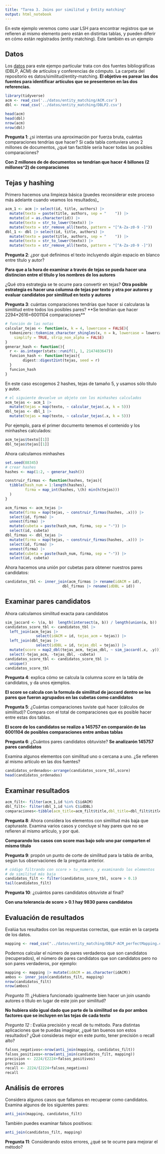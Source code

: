 ```yaml
---
title: "Tarea 3. Joins por similitud y Entity matching"
output: html_notebook
---
```



En este ejemplo veremos como usar LSH 
para encontrar registros
que se refieren al mismo elemento pero están en distintas tablas, 
y pueden diferir en cómo están registrados (entity matching). Este también
es un ejemplo

## Datos

Los [datos](https://dbs.uni-leipzig.de/de/research/projects/object_matching/fever/benchmark_datasets_for_entity_resolution) para este ejempo particular trata con dos fuentes bibliográficas (DBLP, ACM)
de artículos y conferencias de cómputo. La carpeta del repositorio
es datos/similitud/entity-matching. **El objetivo es parear las dos fuentes para
identificar artículos que se presenteron en las dos referencias.**


```r
library(tidyverse)
acm <- read_csv('../datos/entity_matching/ACM.csv')
dbl <- read_csv('../datos/entity_matching/DBLP2.csv')
```

```r
head(acm)
head(dbl)
nrow(acm)
nrow(dbl)
```

**Pregunta 1**: ¿si intentas una aproximación por fuerza bruta, cuántas comparaciones
tendrías que hacer? Si cada tabla contuviera unos 2 millones de documentos, ¿qué tan 
factible sería hacer todas las posibles comparaciones?

**Con 2 millones de de documentos se tendrian que hacer 4 billones (2 millones^2) de comparaciones**

## Tejas y hashing

Primero hacemos una limpieza básica (puedes reconsiderar este proceso
más adelante cuando veamos los resultados)_

```r
acm_1 <- acm |> select(id, title, authors) |> 
  mutate(texto = paste(title, authors, sep = "    ")) |> 
  mutate(id = as.character(id)) |> 
  mutate(texto = str_to_lower(texto)) |> 
  mutate(texto = str_remove_all(texto, pattern = "[^A-Za-z0-9 -]"))
dbl_1 <- dbl |> select(id, title, authors) |> 
  mutate(texto = paste(title, authors, sep = "    ")) |> 
  mutate(texto = str_to_lower(texto)) |> 
  mutate(texto = str_remove_all(texto, pattern = "[^A-Za-z0-9 -]"))
```

**Pregunta 2**: ¿por qué definimos el texto incluyendo algún espacio en blanco entre título y autor?

**Para que a la hora de examinar a través de tejas se pueda hacer una distincion entre el titulo y los nombres de los autores**

¿Qué otra estrategia se te ocurre para convertir en tejas?
**Otra posible estrategia es hacer una columna de tejas por texto y otra por autores y evaluar candidatos por similitud en texto y autores**


**Pregunta 3**: cuántas comparaciones tendrías que hacer si calcularas
la similitud entre todos los posibles pares?
**Se tendrian que hacer 2294*2616=6001104 comparaciones**


```r
# función de las notas
calcular_tejas <- function(x, k = 4, lowercase = FALSE){
  tokenizers::tokenize_character_shingles(x, n = k, lowercase = lowercase,
    simplify = TRUE, strip_non_alpha = FALSE)
}
generar_hash <- function(){
  r <- as.integer(stats::runif(1, 1, 2147483647))
  funcion_hash <- function(tejas){
        digest::digest2int(tejas, seed = r) 
  }
  funcion_hash
}
```

En este caso escogemos 2 hashes,
tejas de tamaño 5, y usamos sólo título y autor.


```r
# el siguiente devuelve un objeto con los minhashes calculados
acm_tejas <- acm_1 |> 
  mutate(tejas = map(texto, ~ calcular_tejas(.x, k = 5)))
dbl_tejas <- dbl_1 |> 
  mutate(tejas = map(texto, ~ calcular_tejas(.x, k = 5)))
```

Por ejemplo, para el primer documento tenemos el contenido y los minhashes calculados:

```r
acm_tejas$texto[[1]]
dbl_tejas$tejas[[1]]
```

Ahora calculamos minhashes

```r
set.seed(88345)
# crear hashes
hashes <- map(1:2, ~ generar_hash())

construir_firmas <- function(hashes, tejas){
  tibble(hash_num = 1:length(hashes), 
         firma = map_int(hashes, \(h) min(h(tejas)))
  )
}

acm_firmas <- acm_tejas |> 
  mutate(firma = map(tejas, ~ construir_firmas(hashes, .x))) |> 
  select(id, firma) |> 
  unnest(firma) |> 
  mutate(cubeta = paste(hash_num, firma, sep = "-")) |> 
  select(id, cubeta)
dbl_firmas <- dbl_tejas |> 
  mutate(firma = map(tejas, ~ construir_firmas(hashes, .x))) |> 
  select(id, firma) |> 
  unnest(firma) |> 
  mutate(cubeta = paste(hash_num, firma, sep = "-")) |> 
  select(id, cubeta)
```

Ahora hacemos una unión por cubetas para obtener nuestros pares candidatos:

```r
candidatos_tbl <- inner_join(acm_firmas |> rename(idACM = id), 
                          dbl_firmas |> rename(idDBL = id))
```



## Examinar pares candidatos

Ahora calculamos similitud exacta para candidatos

```r
sim_jaccard <- \(a, b)  length(intersect(a, b)) / length(union(a, b))
candidatos_score_tbl <- candidatos_tbl |> 
  left_join(acm_tejas |>
              select(idACM = id, tejas_acm = tejas)) |> 
  left_join(dbl_tejas |> 
              select(idDBL = id, tejas_dbl = tejas)) |> 
  mutate(score = map2_dbl(tejas_acm, tejas_dbl, ~ sim_jaccard(.x, .y))) |> 
  select(-tejas_acm, -tejas_dbl, -cubeta)
candidatos_score_tbl <- candidatos_score_tbl |> 
  unique()
candidatos_score_tbl
```



**Pregunta 4**: explica cómo se calcula la columna *score* en la tabla de candidatos,
y da unos ejemplos.

**El score se calcula con la formula de similitud de jaccard dentro se los pares que fueron agrupados en las cubetas como candidatos**


**Pregunta 5**: ¿Cuántas comparaciones tuviste qué hacer (cálculos de similitud)? Compara con el total
de comparaciones que es posible hacer entre estas dos tablas.

**El score de los candidatos se realizo a 145757 en comparaión de las 6001104 de posibles comparaciones entre ambas tablas**

**Pregunta 6**: 
¿Cuántos pares candidatos obtuviste?
**Se analizarón 145757 pares candidatos**

Examina algunos elementos con similitud uno o cercana a uno. ¿Se refieren al
mismo artículo en las dos fuentes? 

```r
candidatos_ordenados<-arrange(candidatos_score_tbl,score)
head(candidatos_ordenados)
```


## Examinar resultados

```r
acm_filt<- filter(acm_1,id %in% C$idACM)
dbl_filt<- filter(dbl_1,id %in% C$idDBL)
comparaciones<-tibble(acm_title=acm_filt$title,dbl_title=dbl_filt$title,acm_authors=acm_filt$authors,dbl_authors=dbl_filt$authors)
```



**Pregunta 8**: Ahora considera los elementos con similitud más baja que capturaste. Examina varios casos y concluye si hay pares que no se refieren al mismo artículo, y por qué.

**Comparando los casos con score mas bajo solo uno par comparten el mismo titulo**

**Pregunta 9**: propón un punto de corte de similitud para la tabla de arriba, según tus
observaciones de la pregunta anterior.


```r
# código filtrando con score > tu_numero, y examinando los elementos
# de similitud más baja
candidatos_filt <- filter(candidatos_score_tbl, score > 0.1)
tail(candidatos_filt)
```

**Pregunta 10**: ¿cuántos pares candidatos obtuviste al final?

**Con una tolerancia de score > 0.1 hay 9830 pares candidatos**


## Evaluación de resultados

 Evalúa tus resultados con las respuestas
correctas, que están en la carpeta de los datos.


```r
mapping <- read_csv("../datos/entity_matching/DBLP-ACM_perfectMapping.csv")
```


Podemos calcular el número de pares verdaderos que son candidatos (recuperados), el número de pares
candidatos que son candidatos pero no son pares verdaderos, por ejemplo:

```r
mapping <- mapping |> mutate(idACM = as.character(idACM))
ambos <- inner_join(candidatos_filt, mapping)
nrow(candidatos_filt)
nrow(ambos)
```

*Pregunta 11*: ¿Hubiera funcionado igualmente bien hacer un join usando 
autores o título en lugar de este join por similitud?

**No hubiera sido igual dado que parte de la similitud se da por ambos factores que se incluyen en las tejas de cada texto**

*Pregunta 12 *: Evalúa precisión y recall de tu método. Para distintas aplicaciones que te
puedas imaginar, ¿qué tan buenos son estos resultados? ¿Qué consideras
mejor en este punto, tener precisión o recall alto? 



```r
falsos_negativos<-nrow(anti_join(mapping, candidatos_filt)) 
falsos_positivos<-nrow(anti_join(candidatos_filt, mapping))
precision <- 2224/(2224+falsos_positivos)
precision
recall <- 2224/(2224+falsos_negativos)
recall
```


## Análisis de errores

Considera algunos casos que fallamos en recuperar como candidatos. Examina algunos
de los siguientes pares:

```r
anti_join(mapping, candidatos_filt) 
```

También puedes examinar falsos positivos:

```r
anti_join(candidatos_filt, mapping) 
```


**Pregunta 11**: Considerando estos errores, ¿qué se te ocurre para mejorar el método?
